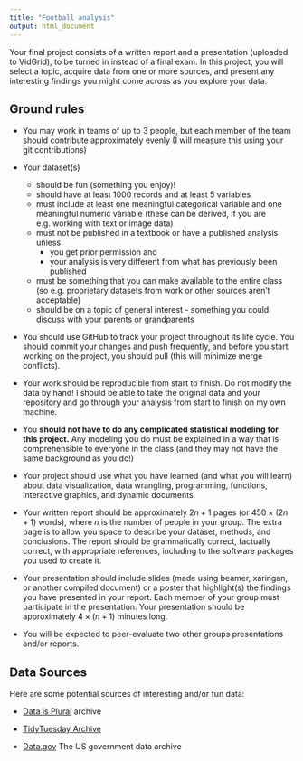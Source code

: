 ```yaml
---
title: "Football analysis"
output: html_document
---
```


Your final project consists of a written report and a presentation (uploaded to VidGrid), to be turned in instead of a final exam. In this project, you will select a topic, acquire data from one or more sources, and present any interesting findings you might come across as you explore your data.

## Ground rules

- You may work in teams of up to 3 people, but each member of the team should contribute approximately evenly (I will measure this using your git contributions)

- Your dataset(s)
    - should be fun (something you enjoy)!
    - should have at least 1000 records and at least 5 variables
    - must include at least one meaningful categorical variable and one meaningful numeric variable (these can be derived, if you are e.g. working with text or image data)
    - must not be published in a textbook or have a published analysis unless 
        - you get prior permission and 
        - your analysis is very different from what has previously been published
    - must be something that you can make available to the entire class (so e.g. proprietary datasets from work or other sources aren't acceptable)
    - should be on a topic of general interest - something you could discuss with your parents or grandparents

- You should use GitHub to track your project throughout its life cycle. You should commit your changes and push frequently, and before you start working on the project, you should pull (this will minimize merge conflicts). 

- Your work should be reproducible from start to finish. Do not modify the data by hand! I should be able to take the original data and your repository and go through your analysis from start to finish on my own machine.

- You **should not have to do any complicated statistical modeling for this project.** Any modeling you do must be explained in a way that is comprehensible to everyone in the class (and they may not have the same background as you do!) 

- Your project should use what you have learned (and what you will learn) about data visualization, data wrangling, programming, functions, interactive graphics, and dynamic documents. 

- Your written report should be approximately $2n + 1$ pages (or $450\times(2n + 1)$ words), where $n$ is the number of people in your group. The extra page is to allow you space to describe your dataset, methods, and conclusions. The report should be grammatically correct, factually correct, with appropriate references, including to the software packages you used to create it. 

- Your presentation should include slides (made using beamer, xaringan, or another compiled document) or a poster that highlight(s) the findings you have presented in your report. Each member of your group must participate in the presentation. Your presentation should be approximately $4\times(n+1)$ minutes long.

- You will be expected to peer-evaluate two other groups presentations and/or reports. 


## Data Sources

Here are some potential sources of interesting and/or fun data:

- [Data is Plural](https://docs.google.com/spreadsheets/d/1wZhPLMCHKJvwOkP4juclhjFgqIY8fQFMemwKL2c64vk/edit#gid=0) archive

- [TidyTuesday Archive](https://github.com/rfordatascience/tidytuesday)

- [Data.gov](https://catalog.data.gov/dataset) The US government data archive
